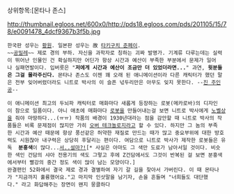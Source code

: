 상위항목:[몬타나 존스]


http://thumbnail.egloos.net/600x0/http://pds18.egloos.com/pds/201105/15/78/e0091478_4dcf9367b3f5b.jpg

 한국판 성우는 [[황원]]. 일본판 성우는 故 [[타키구치 준페이]].
 ~~[[공밀레]]~~ 제로 경의 부하. 자신을 과학자로 칭하는 괴짜 발명가. 기계류 다루는데는 실력이 뛰어난 인물인 건 확실하지만 어딘가 항상 시간과 예산이 부족한 부분에서 문제가 일어나 실패연발이다. 입버릇은 "'''저에게 시간과 예산이 조금만 더 있었더라면...'''" 과연, '''윗분들은 그걸 몰라주신다.''' 몬타나 존스도 이젠 꽤 오래 된 애니메이션이라 다른 캐릭터가 했던 말은 전부 잊어버렸더라도 니트로 박사의 이 슬픈 넋두리만은 아무도 잊지 못한다. --[[진 주인공]]--

 이 애니메이션 최고의 두뇌파 캐릭터로 매화마다 새롭게 등장하는 로봇(메카로바)의 디자인이 참으로 일품이다. 아니 애초에 매화마다 [[로봇]]을 만들어내는걸 보면 니트로 박사에게 [[노벨상]]을 줘야 마땅하다...(ㅠㅠ) 작품의 배경이 1930년대라는 점을 감안할 때 니트로 박사의 작품들은 비록 문제점이 많지만 가히 [[오버 테크놀로지]]라고 할 수 있다. 하지만 그 놈의 부족한 시간과 예산 때문에 항상 풍선같은 허약한 재질로 만드는 때가 많고 중요부위에 대한 방호력도 시원찮아 내구력은 상당히 후달리는 편이다. 여담으로 니트로 박사가 제작한 로봇들은 유독  '''분홍색'''이 많다...[[게이|서..설마?!]][* 사실은 아마도 그 색만 도료가 남아서일 것이다. 비슷한 색인 건담의 샤아 전용기의 색도 그렇고 후에 Z건담에서도 그것이 반복된 걸 보면 분홍색에서부터 빨강의 중간 정도 색이 많이 남는 모양이다.] 
 완결편인 52화에서 결국 제로 경과 결별하여 자기 갈 길을 찾아서 가버린다. 이 때 몬타나가 "지금까지 훌륭했어요."고 마지막 인삿말을 남기자, 손을 흔들며 "너희들도 대단했다." 라고 화답해주는 장면이 왠지 뭉클하다
